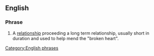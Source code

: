 ==English==

===Phrase===
{{infl|en|phrase}}

# {{idiom}} A [[relationship]] proceeding a long term relationship, usually short in duration and used to help mend the "broken heart".

[[Category:English phrases]]